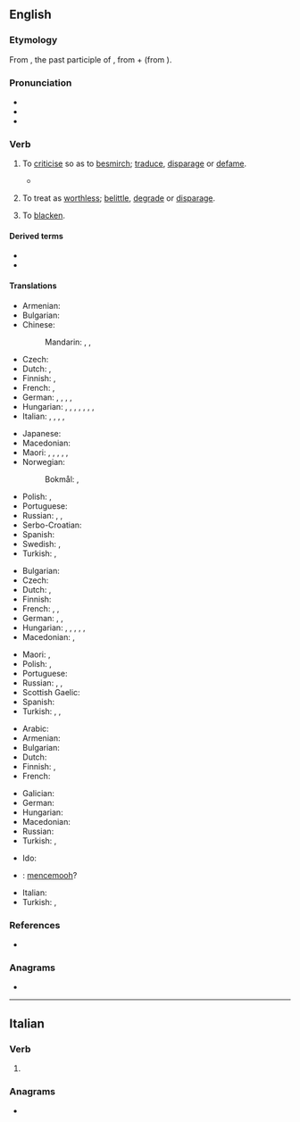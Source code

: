 ==English==
{{was wotd|2009|June|28}}

===Etymology===
From {{der|en|la|dēnigrātus}}, the past participle of {{m|la|dēnigrāre||to blacken}}, from {{m|la|dē}} + {{m|la|nigrare||to blacken}} (from {{m|la|niger||black}}).

===Pronunciation===
* {{IPA|en|/ˈdɛn.ɪ.ɡɹeɪt/}}
* {{audio|en|en-us-denigrate.ogg|Audio (US)}}
* {{audio|en|en-au-denigrate.ogg|Audio (AU)}}

===Verb===
{{en-verb}}

# {{lb|en|transitive}} To [[criticise]] so as to [[besmirch]]; [[traduce]], [[disparage]] or [[defame]].
#* {{quote-journal|en|year=1963|month=January|title=Beyond the Channel: U.S.S.R.|journal=Modern Railways|page=62|text=Although in public Soviet officials tend to '''denigrate''' the French electric locomotives imported recently, there is little doubt that lessons learnt from these engines will be incorporated in new Russian designs.}}
# {{lb|en|transitive}} To treat as [[worthless]]; [[belittle]], [[degrade]] or [[disparage]].
#: {{ux|en|You have no right to '''denigrate''' people and things that you have no personal experience with.}}
# {{lb|en|rare}} To [[blacken]]. <!-- this usage is the literal sense, yet obscure at best -->

====Derived terms====
* {{l|en|denigration}}
* {{l|en|denigratory}}

====Translations====
{{trans-top|to criticise so as to besmirch}}
* Armenian: {{t|hy|սևացնել}}
* Bulgarian: {{t+|bg|очерням}}
* Chinese:
*: Mandarin: {{t+|cmn|玷污|tr=diànwù|sc=Hani}}, {{t+|cmn|詆毀|sc=Hani}}, {{t+|cmn|诋毁|tr=dǐhuǐ|sc=Hani}}
* Czech: {{t+|cs|pošpinit}}
* Dutch: {{t+|nl|kleineren}}, {{t+|nl|denigreren}}
* Finnish: {{t+|fi|mustamaalata}}, {{t+|fi|mustata}}
* French: {{t+|fr|dénigrer}}, {{t+|fr|médire}}
* German: {{t+|de|anschwärzen}}, {{t+|de|verleumden}}, {{t+|de|verunglimpfen}}, {{t+|de|besudeln}}, {{t|de|in Verruf bringen}}
* Hungarian: {{t+|hu|gyaláz}}, {{t+|hu|becsmérel}}, {{t+|hu|rágalmaz}}, {{t+|hu|megrágalmaz}}, {{t|hu|szidalmaz}}, {{t|hu|szapul}}, {{t+|hu|befeketít}}, {{t+|hu|mocskol}}
* Italian: {{t+|it|denigrare}}, {{t+|it|criticare}}, {{t+|it|sparlare}}, {{t+|it|parlare male}}, {{t+|it|diffamare}}
{{trans-mid}}
* Japanese: {{t+|ja|侮辱|tr=ぶじょくする, bujoku suru|alt=侮辱する|sc=Jpan}}
* Macedonian: {{t|mk|оцр́нува}}
* Maori: {{t|mi|whakarōriki}}, {{t|mi|whakahahani}}, {{t|mi|whakatoihara}}, {{t|mi|whakatakē}}, {{t|mi|whakahāwea}}, {{t|mi|whakatakē}}
* Norwegian:
*: Bokmål: {{t|nb|sverte}}, {{t|nb|rakke|alt=rakke ned}}
* Polish: {{t|pl|uwłaczać}}, {{t+|pl|oczerniać}}
* Portuguese: {{t+|pt|denegrir}}
* Russian: {{t+|ru|клевета́ть}}, {{t+|ru|нагова́ривать}}, {{t+|ru|очерня́ть}}
* Serbo-Croatian: {{t+|sh|ocrniti}}
* Spanish: {{t+|es|denigrar}}
* Swedish: {{t|sv|svärta ner}}, {{t|sv|racka ned på}}
* Turkish: {{t+|tr|karalatmak}}, {{t+|tr|siyahlatmak}}
{{trans-bottom}}

{{trans-top|to treat as worthless}}
* Bulgarian: {{t+|bg|омаловажавам}}
* Czech: {{t|cs|znevažovat}}
* Dutch: {{t+|nl|kleineren}}, {{t+|nl|denigreren}}
* Finnish: {{t+|fi|vähätellä}}
* French: {{t+|fr|dénigrer}}, {{t+|fr|rabaisser}}, {{t+|fr|déprécier}}
* German: {{t+|de|verleumden}}, {{t+|de|verunglimpfen}}, {{t+|de|herabsetzen}}
* Hungarian: {{t+|hu|ócsárol}}, {{t|hu|pocskondiáz}}, {{t+|hu|lefitymál}}, {{t+|hu|lekicsinyel}}, {{t+|hu|bagatellizál}}, {{t+|hu|elbagatellizál}}
* Macedonian: {{t|mk|омаловажува}}, {{t|mk|понижува}}
{{trans-mid}}
* Maori: {{t|mi|whakatūtūā}}, {{t|mi|whakamanumanu}}
* Polish: {{t|pl|pomniejszyć}}, {{t+|pl|umniejszać}}
* Portuguese: {{t+|pt|denegrir}}
* Russian: {{t+|ru|преуменьшать|impf}}, {{t+|ru|умалять|impf}}, {{t+|ru|принижать|impf}}
* Scottish Gaelic: {{t|gd|dèan dìmeas air}}
* Spanish: {{t+|es|denigrar}}
* Turkish: {{t+|tr|aşağılamak}}, {{t+|tr|iftira etmek}}, {{t+|tr|kara çalmak}}
{{trans-bottom}}

{{trans-top|blacken}}
* Arabic: {{t|ar|سَوَّدَ}}
* Armenian: {{t|hy|սևացնել}}
* Bulgarian: {{t+|bg|почерням}}
* Dutch: {{t+|nl|zwartmaken}}
* Finnish: {{t+|fi|mustata}}, {{t|fi|pimentää}}
* French: {{t+|fr|noircir}}
{{trans-mid}}
* Galician: {{t|gl|denegrir}}
* German: {{t+|de|anschwärzen}}
* Hungarian: {{t+|hu|befeketít}}
* Macedonian: {{t|mk|оцр́нува}}
* Russian: {{t+|ru|черни́ть}}
* Turkish: {{t+|tr|karalatmak}}, {{t+|tr|siyahlatmak}}
{{trans-bottom}}

{{checktrans-top}}
* Ido: {{t+check|io|denigrar}}
* {{ttbc|id}}: [[cemooh|mencemooh]]?
{{trans-mid}}
* Italian: {{t+check|it|denigrare}}
* Turkish: {{t+check|tr|küçümsemek}}, {{t+check|tr|kötülemek}}
{{trans-bottom}}

===References===
* {{R:Lexico}}

===Anagrams===
* {{anagrams|en|a=adeeginrt|antigreed|dinergate|giant reed|gratineed|gratinéed}}

----

==Italian==

===Verb===
{{head|it|verb form}}

# {{inflection of|it|denigrare||2|p|pres|and|imp}}

===Anagrams===
* {{l|it|gradiente}}